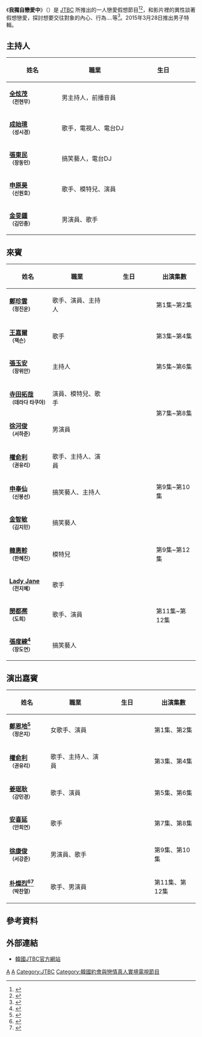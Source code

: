 {{電視節目信息框
|名稱       = 我獨自戀愛中
|原名       = {{lang|ko|나홀로 연애중}}
|圖片       = [[File:Dating_Alone.jpg|280px]]
|圖說       = 
|類型       = [[綜藝節目|綜藝節目]]
|導演       = 
|主持人     = [[全炫茂|全炫茂]]、[[成始璄|成始璄]]、[[張東民|張東民]]、[[申原昊|申原昊]]、[[金旻鍾|金旻鍾]]
|國家       = {{KOR}}
|語言       = [[韓語|韓語]]
|製片人     =
|監製       =
|年份       = 2015年
|外景       =
|每集長度   = 約70分鐘
|電視網     = [[JTBC|JTBC]]
|視頻制式   = [[HDTV|HDTV]]
|音頻制式   = [[立體聲|立體聲]]
|首播國家   = {{KOR}}
|集數       = 12 （{{as of|2015|4|18}}）
|開始       = {{start date|2015|1|31}}
|結束       = {{start date|2015|4|18}}
|官方網站   = http://enter.jtbc.joins.com/lovealone/
|tv_com_id  = 
}}
《'''我獨自戀愛中'''》（{{lang-ko|'''나홀로 연애중'''}}）是 [[JTBC|JTBC]] 所推出的一人戀愛假想節目<ref>{{cite web|url=http://tenasia.hankyung.com/archives/491325|title=‘나홀로 연애중’ 레이디 제인 “자는 척 하며 첫 키스 성공”|publisher=tenasia|accessdate=2017-09-25|date=2015-04-09|language=ko|archive-date=2019-10-02|archive-url=https://web.archive.org/web/20191002051100/http://tenasia.hankyung.com/archives/491325|dead-url=no}}</ref><ref>{{cite web|url=http://www.etoday.co.kr/news/section/newsview.php?idxno=1068203|title=‘나홀로 연애중’ 성시경 “‘우리 결혼했어요’ 연극 같아”|publisher=etoday|accessdate=2017-09-25|date=2015-04-09|language=ko|archive-date=2017-09-25|archive-url=https://web.archive.org/web/20170925132241/http://www.etoday.co.kr/news/section/newsview.php?idxno=1068203|dead-url=no}}</ref>，和影片裡的異性談著假想戀愛，探討想要交往對象的內心、行為....等<ref>{{cite web|url=http://news.jtbc.joins.com/article/article.aspx?news_id=NB10844907|title=‘'나홀로 연애중' 도희 "스킨십? 김성균과의 키스신이 전부"|publisher=JTBC|accessdate=2017-09-25|date=2015-04-10|language=ko|archive-date=2020-04-04|archive-url=https://web.archive.org/web/20200404051139/http://news.jtbc.joins.com/article/article.aspx?news_id=NB10844907|dead-url=no}}</ref>。2015年3月28日推出男子特輯。

==主持人==
{|class="wikitable" style=text-align:center
!width=140|姓名!!width=200|職業!!width=180|生日
|-
|'''[[全炫茂|全炫茂]]<br><small>（전현무）'''</small>||男主持人，前播音員||{{birth date and age|1977|11|7}}
|-
|'''[[成始璄|成始璄]]<br><small>（성시경）'''</small>||歌手，電視人、電台DJ||{{birth date and age|1979|4|17}}
|-
|'''[[張東民|張東民]]<br><small>（장동민）'''</small>||搞笑藝人，電台DJ||{{birth date and age|1979|7|20}}
|-
|'''[[申原昊|申原昊]]<br><small>（신원호）'''</small>||歌手、模特兒、演員||{{birth date and age|1991|10|23}}
|-
|'''[[金旻鍾|金旻鍾]]<br><small>（김민종）'''</small>||男演員、歌手||{{birth date and age|1972|3|23}}

|}

==來賓==
{|class="wikitable" style=text-align:center
!width=140|姓名!!width=200|職業!!width=180|生日!!width=150|出演集數
|-
|'''[[鄭珍雲|鄭珍雲]]<br><small>（정진운）'''</small>||歌手、演員、主持人||{{birth date and age|1991|5|2}}||第1集~第2集
|-
|'''[[王嘉爾|王嘉爾]]<br><small>（잭슨）'''</small>||歌手||{{birth date and age|1994|3|28}}||第3集~第4集
|-
|'''[[張玉安|張玉安]]<br><small>（장위안）'''</small>||主持人||{{birth date and age|1984|3|4}}||第5集~第6集
|-
|'''[[寺田拓哉|寺田拓哉]]<br><small>（데라다 타쿠야）'''</small>||演員、模特兒、歌手||{{birth date and age|1992|3|18}}||rowspan=2|第7集~第8集
|-
|'''[[徐河俊|徐河俊]]<br><small>（서하준）'''</small>||男演員||{{birth date and age|1989|9|19}}
|-
|'''[[權俞利|權俞利]]<br><small>（권유리）'''</small>||歌手、主持人、演員||{{birth date and age|1989|12|5}}||rowspan=3|第9集~第10集
|-
|'''[[申奉仙|申奉仙]]<br><small>（신봉선）'''</small>||搞笑藝人、主持人||{{birth date and age|1980|10|6}} 
|-
|'''[[金智敏|金智敏]]<br><small>（김지민）'''</small>||搞笑藝人||{{birth date and age|1984|11|30}} 
|-
|'''[[韓惠軫|韓惠軫]]<br><small>（한혜진）'''</small>||模特兒||{{birth date and age|1983|3|23}}||第9集~第12集
|-
|'''[[Lady_Jane|Lady Jane]]<br><small>（전지혜）'''</small>||歌手||{{birth date and age|1984|6|26}}||rowspan=3|第11集~第12集
|-
|'''[[閔都凞|閔都凞]]<br><small>（도희）'''</small>||歌手、演員||{{birth date and age|1994|9|25}}
|-
|'''[[張度練|張度練]]<ref>{{cite web|url=http://news.jtbc.joins.com/article/article.aspx?news_id=NB10844917|title='나홀로 연애중' 장도연 "25살 때 술 먹고 짝사랑 오빠와…"|publisher=JTBC|accessdate=2017-09-25|date=2015-04-10|language=ko|archive-date=2020-09-14|archive-url=https://web.archive.org/web/20200914125102/http://news.jtbc.joins.com/article/article.aspx?news_id=NB10844917|dead-url=no}}</ref><br><small>（장도연）'''</small>||搞笑藝人||{{birth date and age|1985|3|10}}
|}

==演出嘉賓==
{|class="wikitable" style=text-align:center
!width=140|姓名!!width=200|職業!!width=180|生日!!width=150|出演集數
|-
|'''[[鄭恩地|鄭恩地]]<ref>{{cite web|url=http://star.ohmynews.com/NWS_Web/OhmyStar/at_pg.aspx?CNTN_CD=A0002079268|title='나홀로 연애중'인 남자들 "창피한데 쾌감이..."|publisher=ohmynews|accessdate=2017-09-25|date=2015-02-04|language=ko|archive-date=2020-09-14|archive-url=https://web.archive.org/web/20200914131434/http://star.ohmynews.com/NWS_Web/OhmyStar/at_pg.aspx?CNTN_CD=A0002079268|dead-url=no}}</ref><br><small>（정은지）'''</small>||女歌手、演員||{{birth date and age|1993|8|18}}||第1集、第2集
|-
|'''[[權俞利|權俞利]]<br><small>（권유리）'''</small>||歌手、主持人、演員||{{birth date and age|1989|12|5}}||第3集、第4集
|-
|'''[[姜珉耿|姜珉耿]]<br><small>（강민경） '''</small>||歌手、演員||{{birth date and age|1990|8|3}}||第5集、第6集
|-
|'''[[安喜延|安喜延]]<br><small>（안희연）'''</small>||歌手||{{birth date and age|1992|5|1}}||第7集、第8集
|-
|'''[[徐康俊|徐康俊]]<br><small>（서강준）'''</small>||男演員、歌手||{{birth date and age|1993|10|12}}||
第9集、第10集
|-
|'''[[朴燦烈|朴燦烈]]<ref>{{cite web|url=https://star.ettoday.net/news/490666?t=%E6%88%91%E4%B9%9F%E6%83%B3%E8%A6%81%E9%80%99%E7%A8%AE%E5%AD%B8%E9%95%B7%EF%BD%9E%E3%80%80EXO%E7%87%A6%E7%83%88%E6%88%80%E6%84%9B%E5%AF%A6%E5%A2%83%E7%A7%80%E6%88%B3%E4%B8%AD%E5%B0%91%E5%A5%B3%E6%AD%BB%E7%A9%B4|title=我也想要這種學長～　EXO燦烈戀愛實境秀戳中少女死穴|publisher=ETNews星光雲|accessdate=2017-09-25|date=2015-04-09|language=zh-tw|archive-date=2020-09-14|archive-url=https://web.archive.org/web/20200914130200/https://star.ettoday.net/news/490666?t=%E6%88%91%E4%B9%9F%E6%83%B3%E8%A6%81%E9%80%99%E7%A8%AE%E5%AD%B8%E9%95%B7%EF%BD%9E%E3%80%80EXO%E7%87%A6%E7%83%88%E6%88%80%E6%84%9B%E5%AF%A6%E5%A2%83%E7%A7%80%E6%88%B3%E4%B8%AD%E5%B0%91%E5%A5%B3%E6%AD%BB%E7%A9%B4|dead-url=no}}</ref><ref>{{cite web|url=https://star.ettoday.net/news/494913?t=EXO%E7%87%A6%E7%83%88%E9%9B%BB%E7%9C%BC%E8%BF%B7%E5%80%92%E5%B0%91%E5%A5%B3%E3%80%80%E5%B4%A9%E6%BD%B0%E5%96%8A%E3%80%8C%E7%9C%A8%E4%B8%8D%E4%B8%8B%E5%8E%BB%E3%80%8D%E5%BD%B1%E7%89%87%E5%85%AC%E9%96%8B|title=EXO燦烈電眼迷倒少女　崩潰喊「眨不下去」影片公開|publisher=ETNews星光雲|accessdate=2017-09-25|date=2015-04-19|language=zh-tw|archive-date=2020-09-14|archive-url=https://web.archive.org/web/20200914125135/https://star.ettoday.net/news/494913?t=EXO%E7%87%A6%E7%83%88%E9%9B%BB%E7%9C%BC%E8%BF%B7%E5%80%92%E5%B0%91%E5%A5%B3%E3%80%80%E5%B4%A9%E6%BD%B0%E5%96%8A%E3%80%8C%E7%9C%A8%E4%B8%8D%E4%B8%8B%E5%8E%BB%E3%80%8D%E5%BD%B1%E7%89%87%E5%85%AC%E9%96%8B|dead-url=no}}</ref><br><small>（박찬열）'''</small>||歌手、男演員||{{birth date and age|1992|11|27}}||第11集、第12集
|}

== 參考資料 ==
{{Reflist|2}}

== 外部連結 ==
*[https://web.archive.org/web/20150416013218/http://enter.jtbc.joins.com/lovealone/ 韓國JTBC官方網站]{{ko}}

{{JTBC TV}}

[[Category:韓國電視節目|A]]
[[Category:韓國綜藝節目|A]]
[[Category:JTBC|Category:JTBC]]
[[Category:韓國約會與戀情真人實境電視節目|Category:韓國約會與戀情真人實境電視節目]]